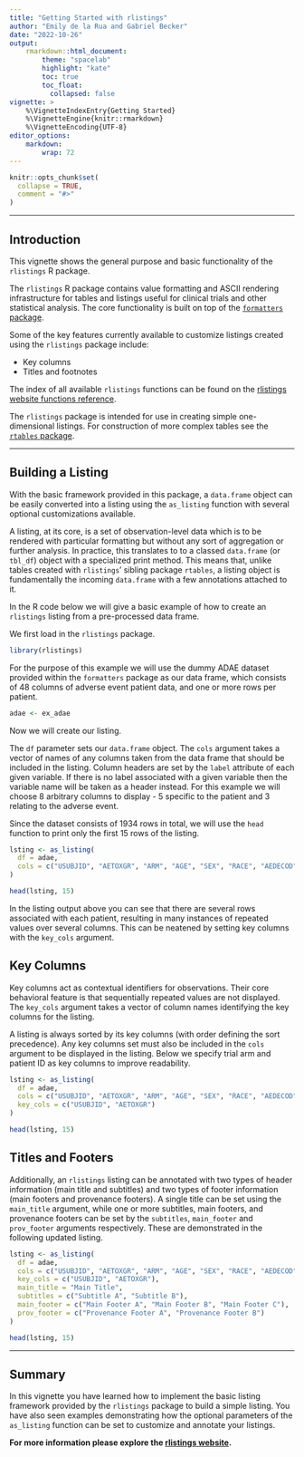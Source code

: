 ```yaml
---
title: "Getting Started with rlistings"
author: "Emily de la Rua and Gabriel Becker"
date: "2022-10-26"
output:
    rmarkdown::html_document:
        theme: "spacelab"
        highlight: "kate"
        toc: true
        toc_float:
          collapsed: false
vignette: >
    %\VignetteIndexEntry{Getting Started}
    %\VignetteEngine{knitr::rmarkdown}
    %\VignetteEncoding{UTF-8}
editor_options:
    markdown: 
        wrap: 72
---
```


```r
knitr::opts_chunk$set(
  collapse = TRUE,
  comment = "#>"
)
```

---------

## Introduction

This vignette shows the general purpose and basic functionality of the `rlistings` R package.  

The `rlistings` R package contains value formatting and ASCII rendering infrastructure for tables and listings useful for clinical trials and other statistical analysis. 
The core functionality is built on top of the [`formatters` package](https://insightsengineering.github.io/formatters/). 

Some of the key features currently available to customize listings created using the `rlistings` package include:

- Key columns
- Titles and footnotes

The index of all available `rlistings` functions can be found on the [rlistings website functions reference](https://insightsengineering.github.io/rlistings/reference/index.html).

The `rlistings` package is intended for use in creating simple one-dimensional listings. For construction of more complex tables see the [`rtables` package](https://roche.github.io/rtables/).

---------

## Building a Listing

With the basic framework provided in this package, a `data.frame` object can be easily converted into a listing using the `as_listing` function with several optional customizations available.

A listing, at its core, is a set of observation-level data which is to be rendered with particular formatting but without any sort of aggregation or further analysis. In practice, this translates to to a classed `data.frame` (or `tbl_df`) object with a specialized print method. This means that, unlike tables created with `rlistings`' sibling package `rtables`, a listing object is fundamentally the incoming `data.frame` with a few annotations attached to it.


In the R code below we will give a basic example of how to create an `rlistings` listing from a pre-processed data frame.

We first load in the `rlistings` package.

```r
library(rlistings)
```

For the purpose of this example we will use the dummy ADAE dataset provided within the `formatters` package as our data frame, which consists of 48 columns of adverse event patient data, and one or more rows per patient.

```r
adae <- ex_adae
```

Now we will create our listing.

The `df` parameter sets our `data.frame` object. The `cols` argument takes a vector of names of any columns taken from the data frame that should be included in the listing. Column headers are set by the `label` attribute of each given variable. If there is no label associated with a given variable then the variable name will be taken as a header instead. For this example we will choose 8 arbitrary columns to display - 5 specific to the patient and 3 relating to the adverse event.

Since the dataset consists of 1934 rows in total, we will use the `head` function to print only the first 15 rows of the listing.

```r
lsting <- as_listing(
  df = adae,
  cols = c("USUBJID", "AETOXGR", "ARM", "AGE", "SEX", "RACE", "AEDECOD", "AESEV"),
)

head(lsting, 15)
```

In the listing output above you can see that there are several rows associated with each patient, resulting in many instances of repeated values over several columns. This can be neatened by setting key columns with the `key_cols` argument.

## Key Columns

Key columns act as contextual identifiers for observations. Their core behavioral feature is that sequentially repeated values are not displayed. The `key_cols` argument takes a vector of column names identifying the key columns for the listing.

A listing is always sorted by its key columns (with order defining the sort precedence). Any key columns set must also be included in the `cols` argument to be displayed in the listing. Below we specify trial arm and patient ID as key columns to improve readability.

```r
lsting <- as_listing(
  df = adae,
  cols = c("USUBJID", "AETOXGR", "ARM", "AGE", "SEX", "RACE", "AEDECOD", "AESEV"),
  key_cols = c("USUBJID", "AETOXGR")
)

head(lsting, 15)
```

## Titles and Footers

Additionally, an `rlistings` listing can be annotated with two types of header information (main title and subtitles) and two types of footer information (main footers and provenance footers). A single title can be set using the `main_title` argument, while one or more subtitles, main footers, and provenance footers can be set by the `subtitles`, `main_footer` and `prov_footer` arguments respectively. These are demonstrated in the following updated listing.

```r
lsting <- as_listing(
  df = adae,
  cols = c("USUBJID", "AETOXGR", "ARM", "AGE", "SEX", "RACE", "AEDECOD", "AESEV"),
  key_cols = c("USUBJID", "AETOXGR"),
  main_title = "Main Title",
  subtitles = c("Subtitle A", "Subtitle B"),
  main_footer = c("Main Footer A", "Main Footer B", "Main Footer C"),
  prov_footer = c("Provenance Footer A", "Provenance Footer B")
)

head(lsting, 15)
```

---------

## Summary

In this vignette you have learned how to implement the basic listing framework provided by the `rlistings` package to build a simple listing. You have also seen examples demonstrating how the optional parameters of the `as_listing` function can be set to customize and annotate your listings.

**For more information please explore the [rlistings website](https://insightsengineering.github.io/rlistings/).**
